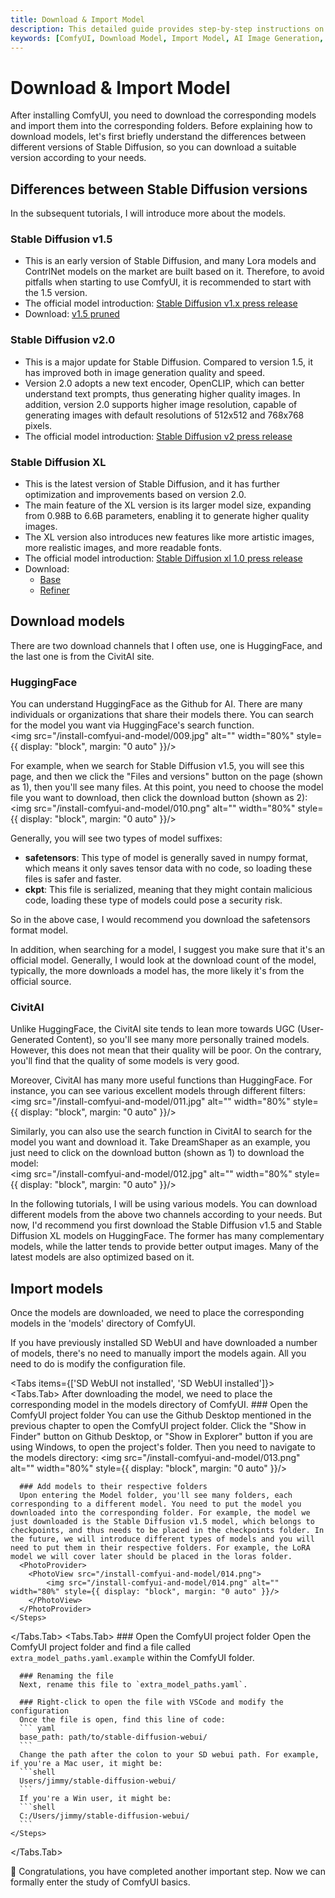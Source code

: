 ```yaml
---
title: Download & Import Model
description: This detailed guide provides step-by-step instructions on how to download and import models for ComfyUI, a powerful tool for AI image generation. Understand the differences between various versions of Stable Diffusion and learn how to choose the right model for your needs. Ideal for both beginners and experts in AI image generation and manipulation.
keywords: [ComfyUI, Download Model, Import Model, AI Image Generation, Stable Diffusion, Model Versions, HuggingFace, CivitAI, AI Tools, Image Manipulation, AI Workflow, AI Tutorial, Model Parameters, Image Resolution]
---
```



# Download & Import Model

After installing ComfyUI, you need to download the corresponding models and import them into the corresponding folders. Before explaining how to download models, let's first briefly understand the differences between different versions of Stable Diffusion, so you can download a suitable version according to your needs.

## Differences between Stable Diffusion versions

<Callout type="info">
  In the subsequent tutorials, I will introduce more about the models.
</Callout>

### Stable Diffusion v1.5
- This is an early version of Stable Diffusion, and many Lora models and ContrlNet models on the market are built based on it. Therefore, to avoid pitfalls when starting to use ComfyUI, it is recommended to start with the 1.5 version.
- The official model introduction: [Stable Diffusion v1.x press release](https://stability.ai/blog/stable-diffusion-public-release)
- Download: [v1.5 pruned](https://huggingface.co/runwayml/stable-diffusion-v1-5/resolve/main/v1-5-pruned.safetensors?download=true)
### Stable Diffusion v2.0
- This is a major update for Stable Diffusion. Compared to version 1.5, it has improved both in image generation quality and speed.
- Version 2.0 adopts a new text encoder, OpenCLIP, which can better understand text prompts, thus generating higher quality images. In addition, version 2.0 supports higher image resolution, capable of generating images with default resolutions of 512x512 and 768x768 pixels.
- The official model introduction: [Stable Diffusion v2 press release](https://stability.ai/blog/stable-diffusion-v2-release)

### Stable Diffusion XL
- This is the latest version of Stable Diffusion, and it has further optimization and improvements based on version 2.0.
- The main feature of the XL version is its larger model size, expanding from 0.98B to 6.6B parameters, enabling it to generate higher quality images.
- The XL version also introduces new features like more artistic images, more realistic images, and more readable fonts.
- The official model introduction: [Stable Diffusion xl 1.0 press release](https://stability.ai/news/stable-diffusion-sdxl-1-announcement)
- Download: 
  - [Base](https://huggingface.co/stabilityai/stable-diffusion-xl-base-1.0/resolve/main/sd_xl_base_1.0_0.9vae.safetensors?download=true)
  - [Refiner](https://huggingface.co/stabilityai/stable-diffusion-xl-refiner-1.0/resolve/main/sd_xl_refiner_1.0.safetensors?download=true)
<Subscribe />

## Download models

There are two download channels that I often use, one is HuggingFace, and the last one is from the CivitAI site.

### HuggingFace

You can understand HuggingFace as the Github for AI. There are many individuals or organizations that share their models there. You can search for the model you want via HuggingFace's search function.
<br/>
<PhotoProvider>
  <PhotoView src="/install-comfyui-and-model/009.jpg">
      <img src="/install-comfyui-and-model/009.jpg" alt="" width="80%" style={{ display: "block", margin: "0 auto" }}/>
  </PhotoView>
</PhotoProvider>

For example, when we search for Stable Diffusion v1.5, you will see this page, and then we click the "Files and versions" button on the page (shown as 1), then you'll see many files. At this point, you need to choose the model file you want to download, then click the download button (shown as 2):
<br/>
<PhotoProvider>
  <PhotoView src="/install-comfyui-and-model/010.png">
      <img src="/install-comfyui-and-model/010.png" alt="" width="80%" style={{ display: "block", margin: "0 auto" }}/>
  </PhotoView>
</PhotoProvider>

Generally, you will see two types of model suffixes:
- **safetensors**: This type of model is generally saved in numpy format, which means it only saves tensor data with no code, so loading these files is safer and faster.
- **ckpt**: This file is serialized, meaning that they might contain malicious code, loading these type of models could pose a security risk.

So in the above case, I would recommend you download the safetensors format model.

In addition, when searching for a model, I suggest you make sure that it's an official model. Generally, I would look at the download count of the model, typically, the more downloads a model has, the more likely it's from the official source.

### CivitAI

Unlike HuggingFace, the CivitAI site tends to lean more towards UGC (User-Generated Content), so you'll see many more personally trained models. However, this does not mean that their quality will be poor. On the contrary, you'll find that the quality of some models is very good.

Moreover, CivitAI has many more useful functions than HuggingFace. For instance, you can see various excellent models through different filters:
<br/>
<PhotoProvider>
  <PhotoView src="/install-comfyui-and-model/011.jpg">
      <img src="/install-comfyui-and-model/011.jpg" alt="" width="80%" style={{ display: "block", margin: "0 auto" }}/>
  </PhotoView>
</PhotoProvider>

Similarly, you can also use the search function in CivitAI to search for the model you want and download it. Take DreamShaper as an example, you just need to click on the download button (shown as 1) to download the model:
<br/>
<PhotoProvider>
  <PhotoView src="/install-comfyui-and-model/012.jpg">
      <img src="/install-comfyui-and-model/012.jpg" alt="" width="80%" style={{ display: "block", margin: "0 auto" }}/>
  </PhotoView>
</PhotoProvider>

<Callout type="warning" emoji="⚠️">
  In the following tutorials, I will be using various models. You can download different models from the above two channels according to your needs. But now, I'd recommend you first download the Stable Diffusion v1.5 and Stable Diffusion XL models on HuggingFace. The former has many complementary models, while the latter tends to provide better output images. Many of the latest models are also optimized based on it.
</Callout>

## Import models

Once the models are downloaded, we need to place the corresponding models in the 'models' directory of ComfyUI.

<Callout type="info">
If you have previously installed SD WebUI and have downloaded a number of models, there's no need to manually import the models again. All you need to do is modify the configuration file.
</Callout>

<Tabs items={['SD WebUI not installed', 'SD WebUI installed']}>
  <Tabs.Tab>
    After downloading the model, we need to place the corresponding model in the models directory of ComfyUI.
    <Steps>
      ### Open the ComfyUI project folder
      You can use the Github Desktop mentioned in the previous chapter to open the ComfyUI project folder. Click the "Show in Finder" button on Github Desktop, or "Show in Explorer" button if you are using Windows, to open the project's folder. Then you need to navigate to the models directory:
      <PhotoProvider>
        <PhotoView src="/install-comfyui-and-model/013.png">
            <img src="/install-comfyui-and-model/013.png" alt="" width="80%" style={{ display: "block", margin: "0 auto" }}/>
        </PhotoView>
      </PhotoProvider>

      ### Add models to their respective folders
      Upon entering the Model folder, you'll see many folders, each corresponding to a different model. You need to put the model you downloaded into the corresponding folder. For example, the model we just downloaded is the Stable Diffusion v1.5 model, which belongs to checkpoints, and thus needs to be placed in the checkpoints folder. In the future, we will introduce different types of models and you will need to put them in their respective folders. For example, the LoRA model we will cover later should be placed in the loras folder.
      <PhotoProvider>
        <PhotoView src="/install-comfyui-and-model/014.png">
            <img src="/install-comfyui-and-model/014.png" alt="" width="80%" style={{ display: "block", margin: "0 auto" }}/>
        </PhotoView>
      </PhotoProvider>
    </Steps>
  </Tabs.Tab>
  <Tabs.Tab>
    <Steps>
      ### Open the ComfyUI project folder
      Open the ComfyUI project folder and find a file called `extra_model_paths.yaml.example` within the ComfyUI folder.
      
      ### Renaming the file
      Next, rename this file to `extra_model_paths.yaml`.
      
      ### Right-click to open the file with VSCode and modify the configuration
      Once the file is open, find this line of code:
      ``` yaml
      base_path: path/to/stable-diffusion-webui/ 
      ```
      Change the path after the colon to your SD webui path. For example, if you're a Mac user, it might be:
      ```shell
      Users/jimmy/stable-diffusion-webui/
      ```
      If you're a Win user, it might be:
      ```shell
      C:/Users/jimmy/stable-diffusion-webui/
      ```
    </Steps>
  </Tabs.Tab>
</Tabs>

🎉 Congratulations, you have completed another important step. Now we can formally enter the study of ComfyUI basics.

<Subscribe />